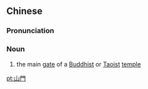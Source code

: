 {{also|山门}}
==Chinese==
{{zh-forms|s=山门}}

===Pronunciation===
{{zh-pron
|m=shānmén
|cat=n
}}

===Noun===
{{zh-noun}}

# {{lb|zh|religion}} the main [[gate]] of a [[Buddhist]] or [[Taoist]] [[temple]]

[[pt:山門]]